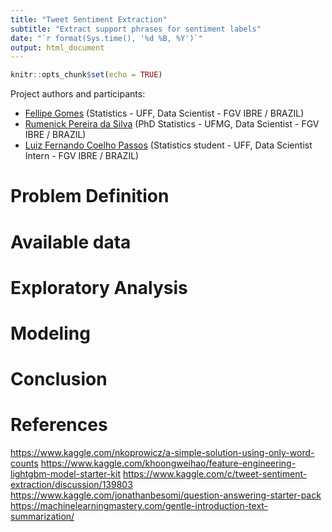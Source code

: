 ```yaml
---
title: "Tweet Sentiment Extraction"
subtitle: "Extract support phrases for sentiment labels"
date: "`r format(Sys.time(), '%d %B, %Y')`"
output: html_document
---
```


```r
knitr::opts_chunk$set(echo = TRUE)
```

Project authors and participants:

* [Fellipe Gomes](https://github.com/gomesfellipe) (Statistics - UFF, Data Scientist - FGV IBRE / BRAZIL)
* [Rumenick Pereira da Silva](https://github.com/Rumenick) (PhD Statistics - UFMG, Data Scientist - FGV IBRE / BRAZIL)
* [Luiz Fernando Coelho Passos](https://github.com/luizfcp) (Statistics student - UFF, Data Scientist Intern - FGV IBRE / BRAZIL)
  
# Problem Definition

<!-- Descrever fonte dos dados, processo manual -->

<!-- premissas: -->
<!-- Pontos de reflexao -->
<!-- Problemas de corte nos textos selecionados não terão impacto sobre o a medida Jaccard final -->
<!-- O txto selecionado foi obtido por um modelo e elesq ueremo comparar os resultados ou um humano apenas copiou e colou  -->
<!-- Existem select text que aparecem mais de uma vezno text  -->


# Available data

# Exploratory Analysis

<!-- Metaanalise -->
<!-- Tweets que sao iguais -->
<!-- Texto em branco ou NA? -->
<!-- Tamanho do textos -->
<!-- numero de palavras -->
<!-- Numero de caracteres iguais entre text e selected -->
<!-- palavras que mais coocorrem -->
<!-- n de exclamacoes correlacionado com sentimento negativo? -->


<!-- Calcular Jaccard entre os textos para cada sentimento -->
<!-- sentimento neutro tem jaccard muito alto?  -->
<!-- se sim retorna o texto inteiro logo (comparar jaccard, n de palavras, n de letras) -->
<!-- Acredito que neutral ja seja bastante parecido -->

# Modeling

<!-- baseline: todo texto (positive, neutral e negative) -->

<!-- estrategias: -->
<!-- Word2vec pra vetorizar -->
<!-- NER - Spacy,  -->
<!-- Text summarization -->
<!-- BERT -->



# Conclusion

<!-- TODO cruzar com sentimentos mais refinados mais para frente -->
  
# References

<https://www.kaggle.com/nkoprowicz/a-simple-solution-using-only-word-counts>
<https://www.kaggle.com/khoongweihao/feature-engineering-lightgbm-model-starter-kit>
<https://www.kaggle.com/c/tweet-sentiment-extraction/discussion/139803>
<https://www.kaggle.com/jonathanbesomi/question-answering-starter-pack>
<https://machinelearningmastery.com/gentle-introduction-text-summarization/>

